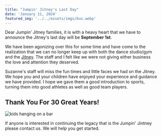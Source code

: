 ```yaml
---
title: "Jumpin' Jitney's Last Day"
date: 'January 11, 2024'
featured_img: '../../assets/imgs/bus.webp'
---
```


Dear Jumpin' Jitney families, it is with a heavy heart that we have to announce the Jitney's last
day will be **September 1st**.

We have been agonizing over this for some time and have come to the realization that we can no longer keep up with both the dance studio/gym and the [Jitney](/jumpin-jitney). The staff and I felt like we were not giving either business the love and attention they deserved.

Suzanne's staff will miss the fun times and little faces we had on the Jitney. We hope you and
your children have enjoyed your experience and guidance we have provided. I hope we gave them a
good introduction to sports, turning them into good athletes as well as good team players.

## Thank You For 30 Great Years!

![kids hanging on a bar](../../assets/imgs/multibarhang.webp)

If anyone is interested in continuing the legacy that is the Jumpin' Jintney please contact us.
We will help you get started.
